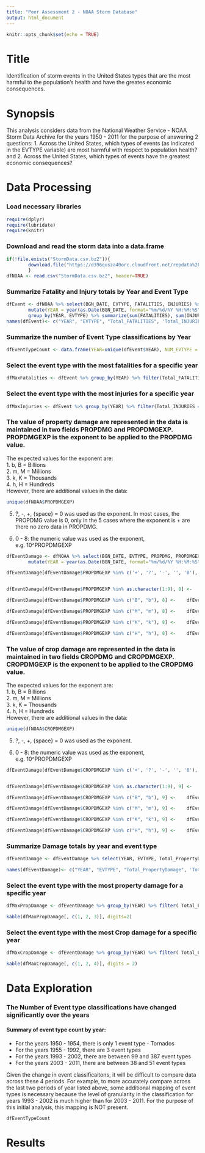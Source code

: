 ```yaml
---
title: "Peer Assessment 2 - NOAA Storm Database"
output: html_document
---
```


```r
knitr::opts_chunk$set(echo = TRUE)
```

# Title
Identification of storm events in the United States types that are the most harmful to the population's health and have the greates economic consequences. 

# Synopsis
This analysis considers data from the National Weather Service - NOAA Storm Data Archive for the years 1950 - 2011 for the purpose of answering 2 questions: 1. Across the United States, which types of events (as indicated in the EVTYPE variable) are most harmful with respect to population health? and 2. Across the United States, which types of events have the greatest economic consequences?

# Data Processing
### Load necessary libraries
```r
require(dplyr)
require(lubridate)
require(knitr)
```
### Download and read the storm data into a data.frame
```r
if(!file.exists("StormData.csv.bz2")){
        download.file("https://d396qusza40orc.cloudfront.net/repdata%2Fdata%2FStormData.csv.bz2", "StormData.csv.bz2")
        }
dfNOAA <- read.csv("StormData.csv.bz2", header=TRUE)
```
### Summarize Fatality and Injury totals by Year and Event Type
```r
dfEvent <- dfNOAA %>% select(BGN_DATE, EVTYPE, FATALITIES, INJURIES) %>% 
        mutate(YEAR = year(as.Date(BGN_DATE, format="%m/%d/%Y %H:%M:%S"))) %>% 
        group_by(YEAR, EVTYPE) %>% summarize(sum(FATALITIES), sum(INJURIES))
names(dfEvent)<- c("YEAR", "EVTYPE", "Total_FATALITIES", 'Total_INJURIES')
```    
### Summarize the number of Event Type classifications by Year
```r
dfEventTypeCount <- data.frame(YEAR=unique(dfEvent$YEAR), NUM_EVTYPE = group_size(dfEvent))
```  

### Select the event type with the most fatalities for a specific year
```r
dfMaxFatalities <- dfEvent %>% group_by(YEAR) %>% filter(Total_FATALITIES == max(Total_FATALITIES)) %>% arrange(desc(YEAR),EVTYPE,Total_FATALITIES)
```     
### Select the event type with the most injuries for a specific year
```r
dfMaxInjuries <- dfEvent %>% group_by(YEAR) %>% filter(Total_INJURIES == max(Total_INJURIES)) %>% arrange(desc(YEAR),EVTYPE,Total_INJURIES)
```
### The value of property damage are represented in the data is maintained in two fields  PROPDMG and PROPDMGEXP.  PROPDMGEXP is the exponent to be applied to the PROPDMG value. 
The expected values for the exponent are:  
1. b, B = Billions  
2. m, M = Millions  
3. k, K = Thousands  
4. h, H = Hundreds  
However, there are additional values in the data:
```r
unique(dfNOAA$PROPDMGEXP)
```
5. ?, -, +, {space} = 0 was used as the exponent.  In most cases, the PROPDMG value is 0, only in the 5 cases where the exponent is + are there no zero data in PROPDMG.

6. 0 - 8: the numeric value was used as the exponent, e.g. 10^PROPDMGEXP
```r
dfEventDamage <- dfNOAA %>% select(BGN_DATE, EVTYPE, PROPDMG, PROPDMGEXP, CROPDMG, CROPDMGEXP) %>% 
        mutate(YEAR = year(as.Date(BGN_DATE, format="%m/%d/%Y %H:%M:%S")), Total_PropertyDamage = 0, Total_CropDamage = 0)

dfEventDamage[dfEventDamage$PROPDMGEXP %in% c('+', '?', '-', '', '0'), 8] <-    dfEventDamage$PROPDMG[dfEventDamage$PROPDMGEXP %in% c('+', '?', '-', '', '0')]


dfEventDamage[dfEventDamage$PROPDMGEXP %in% as.character(1:9), 8] <-    dfEventDamage$PROPDMG[dfEventDamage$PROPDMGEXP %in% as.character(1:9)] * 10 ^ as.integer(as.character(dfEventDamage$PROPDMGEXP[dfEventDamage$PROPDMGEXP %in% as.character(1:9)]))

dfEventDamage[dfEventDamage$PROPDMGEXP %in% c("B", "b"), 8] <-    dfEventDamage$PROPDMG[dfEventDamage$PROPDMGEXP %in% c('B', 'b')] * 10 ^ 9

dfEventDamage[dfEventDamage$PROPDMGEXP %in% c("M", "m"), 8] <-    dfEventDamage$PROPDMG[dfEventDamage$PROPDMGEXP %in% c('M', 'm')] * 10 ^ 6

dfEventDamage[dfEventDamage$PROPDMGEXP %in% c("K", "k"), 8] <-    dfEventDamage$PROPDMG[dfEventDamage$PROPDMGEXP %in% c('K', 'k')] * 10 ^ 3

dfEventDamage[dfEventDamage$PROPDMGEXP %in% c("H", "h"), 8] <-    dfEventDamage$PROPDMG[dfEventDamage$PROPDMGEXP %in% c('H', 'h')] * 10 ^ 2

```
### The value of crop damage are represented in the data is maintained in two fields  CROPDMG and CROPDMGEXP.  CROPDMGEXP is the exponent to be applied to the CROPDMG value. 
The expected values for the exponent are:  
1. b, B = Billions  
2. m, M = Millions  
3. k, K = Thousands  
4. h, H = Hundreds  
However, there are additional values in the data:
```r
unique(dfNOAA$CROPDMGEXP)
```
5. ?, -, +, {space} = 0 was used as the exponent.  

6. 0 - 8: the numeric value was used as the exponent, e.g. 10^PROPDMGEXP
```r

dfEventDamage[dfEventDamage$CROPDMGEXP %in% c('+', '?', '-', '', '0'), 9] <-    dfEventDamage$CROPDMG[dfEventDamage$CROPDMGEXP %in% c('+', '?', '-', '', '0')]


dfEventDamage[dfEventDamage$CROPDMGEXP %in% as.character(1:9), 9] <-    dfEventDamage$CROPDMG[dfEventDamage$CROPDMGEXP %in% as.character(1:9)] * 10 ^ as.integer(as.character(dfEventDamage$CROPDMGEXP[dfEventDamage$CROPDMGEXP %in% as.character(1:9)]))

dfEventDamage[dfEventDamage$CROPDMGEXP %in% c("B", "b"), 9] <-    dfEventDamage$CROPDMG[dfEventDamage$CROPDMGEXP %in% c('B', 'b')] * 10 ^ 9

dfEventDamage[dfEventDamage$CROPDMGEXP %in% c("M", "m"), 9] <-    dfEventDamage$CROPDMG[dfEventDamage$CROPDMGEXP %in% c('M', 'm')] * 10 ^ 6

dfEventDamage[dfEventDamage$CROPDMGEXP %in% c("K", "k"), 9] <-    dfEventDamage$CROPDMG[dfEventDamage$CROPDMGEXP %in% c('K', 'k')] * 10 ^ 3

dfEventDamage[dfEventDamage$CROPDMGEXP %in% c("H", "h"), 9] <-    dfEventDamage$CROPDMG[dfEventDamage$CROPDMGEXP %in% c('H', 'h')] * 10 ^ 2


```
### Summarize Damage totals by year and event type
```r
dfEventDamage <- dfEventDamage %>% select(YEAR, EVTYPE, Total_PropertyDamage, Total_CropDamage) %>% group_by(YEAR, EVTYPE) %>% summarize(sum(Total_PropertyDamage), sum(Total_CropDamage))

names(dfEventDamage)<- c("YEAR", "EVTYPE", "Total_PropertyDamage", 'Total_CropDamage')
```
### Select the event type with the most property damage for a specific year
```r
dfMaxPropDamage <- dfEventDamage %>% group_by(YEAR) %>% filter( Total_PropertyDamage== max(Total_PropertyDamage)) %>% arrange(desc(YEAR),EVTYPE,Total_PropertyDamage)

kable(dfMaxPropDamage[, c(1, 2, 3)], digits=2)
```

### Select the event type with the most Crop damage for a specific year
```r
dfMaxCropDamage <- dfEventDamage %>% group_by(YEAR) %>% filter( Total_CropDamage== max(Total_CropDamage)) %>% arrange(desc(YEAR),EVTYPE,Total_CropDamage)

kable(dfMaxCropDamage[, c(1, 2, 4)], digits = 2)

```

# Data Exploration
### The Number of Event type classifications have changed significantly over the years
#### Summary of event type count by year:

* For the years 1950 - 1954, there is only 1 event type - Tornados
* For the years 1955 - 1992, there are 3 event types
* For the years 1993 - 2002, there are between 99 and 387 event types
* For the years 2003 - 2011, there are between 38 and 51 event types  

Given the change in event classificaitons, it will be difficult to compare data across these 4 periods.  For example, to more accurately compare across the last two periods of year listed above, some additional mapping of event types is necessary because the level of granularity in the classification for years 1993 - 2002 is much higher than for 2003 - 2011.  For the purpose of this initial analysis, this mapping is NOT present.

```r
dfEventTypeCount
```

# Results
